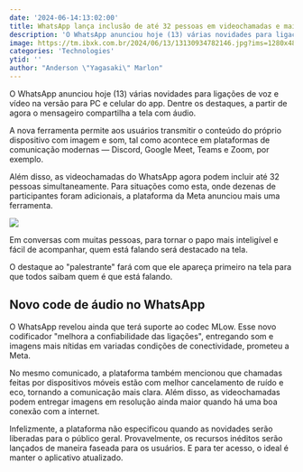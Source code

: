 ```yaml
---
date: '2024-06-14:13:02:00'
title: WhatsApp lança inclusão de até 32 pessoas em videochamadas e mais novidades; veja
description: 'O WhatsApp anunciou hoje (13) várias novidades para ligações de voz e vídeo na versão para PC e celular do app. Dentre os destaques, a partir de agora o mensageiro compartilha a tela com áudio.'
image: https://tm.ibxk.com.br/2024/06/13/13130934782146.jpg?ims=1280x480
categories: 'Technologies'
ytid: ''
author: "Anderson \"Yagasaki\" Marlon"
---
```


O WhatsApp anunciou hoje (13) várias novidades para ligações de voz e vídeo na versão para PC e celular do app. Dentre os destaques, a partir de agora o mensageiro compartilha a tela com áudio.

A nova ferramenta permite aos usuários transmitir o conteúdo do próprio dispositivo com imagem e som, tal como acontece em plataformas de comunicação modernas — Discord, Google Meet, Teams e Zoom, por exemplo.

Além disso, as videochamadas do WhatsApp agora podem incluir até 32 pessoas simultaneamente. Para situações como esta, onde dezenas de participantes foram adicionais, a plataforma da Meta anunciou mais uma ferramenta.

![](https://tm.ibxk.com.br/2024/06/13/13131029723147.jpg?ims=704x)

Em conversas com muitas pessoas, para tornar o papo mais inteligível e fácil de acompanhar, quem está falando será destacado na tela.

O destaque ao "palestrante" fará com que ele apareça primeiro na tela para que todos saibam quem é que está falando.

## Novo code de áudio no WhatsApp
O WhatsApp revelou ainda que terá suporte ao codec MLow. Esse novo codificador "melhora a confiabilidade das ligações", entregando som e imagens mais nítidas em variadas condições de conectividade, prometeu a Meta.

No mesmo comunicado, a plataforma também mencionou que chamadas feitas por dispositivos móveis estão com melhor cancelamento de ruído e eco, tornando a comunicação mais clara. Além disso, as videochamadas podem entregar imagens em resolução ainda maior quando há uma boa conexão com a internet.

Infelizmente, a plataforma não especificou quando as novidades serão liberadas para o público geral. Provavelmente, os recursos inéditos serão lançados de maneira faseada para os usuários. E para ter acesso, o ideal é manter o aplicativo atualizado.
